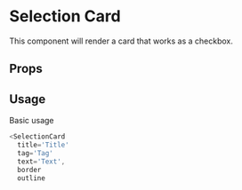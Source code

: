 

# Selection Card

This component will render a card that works as a checkbox.

## Props

<Props of={SelectionCard} />

## Usage

Basic usage

```javascript
<SelectionCard
  title='Title'
  tag='Tag'
  text='Text',
  border
  outline
```
